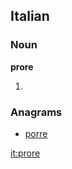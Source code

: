 ==Italian==

===Noun===
'''prore''' {{f}}

# {{plural of|[[prora]]|lang=Italian}}

===Anagrams===
* {{alphagram|eoprr}} [[porre#Italian|porre]]
[[it:prore]]